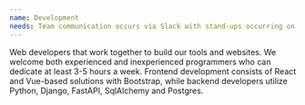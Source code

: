 ```yaml
---
name: Development
needs: Team communication occurs via Slack with stand-ups occurring on weekly basis. If you have some development skills and are willing to help build tools for people with disabilities, please reach out.
---
```


Web developers that work together to build our tools and websites. We welcome both experienced and inexperienced programmers who can dedicate at least 3-5 hours a week. Frontend development consists of React and Vue-based solutions with Bootstrap, while backend developers utilize Python, Django, FastAPI, SqlAlchemy and Postgres.
